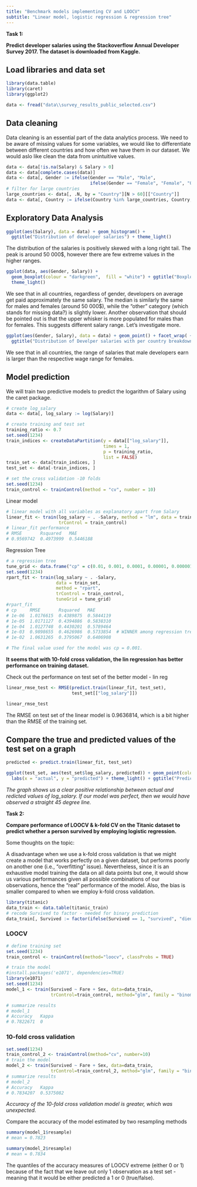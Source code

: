```yaml
---
title: "Benchmark models implementing CV and LOOCV"
subtitle: "Linear model, logistic regression & regression tree"
---
```


**Task 1:**

**Predict developer salaries using the Stackoverflow Annual Developer Survey 2017. The dataset is downloaded from Kaggle.**


## Load libraries and data set 

```r
library(data.table)
library(caret)
library(ggplot2)

data <- fread("data\\survey_results_public_selected.csv")
```


## Data cleaning

Data cleaning is an essential part of the data analytics process. We need to be aware
of missing values for some variables, we would like to differentiate between
different countries and how often we have them in our dataset. We would aslo like
clean the data from unintuitive values.

```r
data <- data[!is.na(Salary) & Salary > 0]
data <- data[complete.cases(data)]
data <- data[, Gender := ifelse(Gender == "Male", "Male",
                                ifelse(Gender == "Female", "Female", "Other"))]
# filter for large countries
large_countries <- data[, .N, by = "Country"][N > 60][["Country"]]
data <- data[, Country := ifelse(Country %in% large_countries, Country, "Other")]
```

## Exploratory Data Analysis

```r
ggplot(aes(Salary), data = data) + geom_histogram() + 
  ggtitle("Distribution of developer salaries") + theme_light()
```

The distribution of the salaries is positively skewed with a long right tail. The peak is around 50 000$, however there are few extreme values in the higher ranges.

```r
ggplot(data, aes(Gender, Salary)) + 
  geom_boxplot(colour = "darkgreen",  fill = "white") + ggtitle("Boxplot per gender") +
  theme_light()
```

We see that in all countries, regardless of gender, developers on average get paid
approximately the same salary. The median is similarly the same for males and females
(around 50 000$), while the "other" category (which stands for missing data?) is slightly lower. Another observation that should be pointed out is that the upper whisker is more populated for males than for females. This suggests different salary range. Let's investigate more.

```r
ggplot(aes(Gender, Salary), data = data) + geom_point() + facet_wrap( ~ Country) + 
  ggtitle("Distribution of Develper salaries with per country breakdown") + theme_light()
```

We see that in all countries, the range of salaries that male developers earn is larger than the respective wage range for females.


## Model prediction

We will train two predictive models to predict the logarithm of Salary using the caret package.  

```r
# create log_salary
data <- data[, log_salary := log(Salary)]

# create training and test set
training_ratio <- 0.7
set.seed(1234)
train_indices <- createDataPartition(y = data[["log_salary"]],
                                     times = 1,
                                     p = training_ratio,
                                     list = FALSE)
train_set <- data[train_indices, ]
test_set <- data[-train_indices, ]
```

```r
# set the cross validation -10 folds
set.seed(1234)
train_control <- trainControl(method = "cv", number = 10)
```

Linear model
```r
# linear model with all variables as explanatory apart from Salary
linear_fit <- train(log_salary ~ . -Salary, method = "lm", data = train_set, 
                    trControl = train_control)
# linear_fit performance
# RMSE       Rsquared   MAE      
# 0.9569742  0.4973999  0.5446188
```

Regression Tree
```r
# a regression tree
tune_grid <- data.frame("cp" = c(0.01, 0.001, 0.0001, 0.00001, 0.000001))
set.seed(1234)
rpart_fit <- train(log_salary ~ . -Salary, 
                   data = train_set, 
                   method = "rpart", 
                   trControl = train_control,
                   tuneGrid = tune_grid)
#rpart_fit
# cp     RMSE       Rsquared   MAE      
# 1e-06  1.0176615  0.4389875  0.5844119
# 1e-05  1.0171127  0.4394886  0.5838310
# 1e-04  1.0127748  0.4430201  0.5789464
# 1e-03  0.9898655  0.4626986  0.5733854  # WINNER among regression trees with lowest RMSE.
# 1e-02  1.0631265  0.3795067  0.6406908

# The final value used for the model was cp = 0.001.
```

**It seems that with 10-fold cross validation, the lin regression has better performance on training dataset.**


Check out the performance on test set of the better model - lin reg 

```r
linear_rmse_test <- RMSE(predict.train(linear_fit, test_set), 
                         test_set[["log_salary"]])

linear_rmse_test 
```

The RMSE on test set of the linear model is 0.9636814, which is a bit higher than the RMSE of the training set.


## Compare the true and predicted values of the test set on a graph
```r
predicted <- predict.train(linear_fit, test_set)

ggplot(test_set, aes(test_set$log_salary, predicted)) + geom_point(color = "darkgreen") + 
  labs(x = "actual", y = "predicted") + theme_light() + ggtitle("Predicted vs actual Salary(in logs)")

```


*The graph shows us a clear positive relationship between actual and redicted values of log_salary. If our model was perfect, then we would have observed a straight 45 degree line.*




**Task 2:**

**Compare performance of LOOCV & k-fold CV on the Titanic dataset to predict whether a person survived by employing logistic regression.**


Some thoughts on the topic:

A disadvantage when we use a k-fold cross validation is that we might create a model that works
perfectly on a given dataset, but performs poorly on another one (i.e., "overfitting" issue). Nevertheless,  since it is an exhaustive model training the data on all data points but one, it would show us various performances given all possible combinations of our observations, hence the "real" performance of the model. Also, the bias is smaller compared to when we employ k-fold cross validation.


```r
library(titanic)
data_train <- data.table(titanic_train)
# recode Survived to factor - needed for binary prediction
data_train[, Survived := factor(ifelse(Survived == 1, "survived", "died"))]
```

### LOOCV
```r
# define training set
set.seed(1234)
train_control <- trainControl(method="loocv", classProbs = TRUE)

# train the model
#install.packages('e1071', dependencies=TRUE)
library(e1071)
set.seed(1234)
model_1 <- train(Survived ~ Fare + Sex, data=data_train, 
                 trControl=train_control, method="glm", family = "binomial")

# summarize results
# model_1
# Accuracy   Kappa
# 0.7822671  0    
```


### 10-fold cross validation
```r
set.seed(1234)
train_control_2 <- trainControl(method="cv", number=10)
# train the model
model_2 <- train(Survived ~ Fare + Sex, data=data_train, 
                 trControl=train_control_2, method="glm", family = "binomial")
# summarize results
# model_2
# Accuracy   Kappa    
# 0.7834207  0.5375082
```

*Accuracy of the 10-fold cross validation model is greater, which was unexpected.* 


Compare the accuracy of the model estimated by two resampling methods
```r
summary(model_1$resample)
# mean = 0.7823

summary(model_2$resample)
# mean = 0.7834
```


The quantiles of the accuracy measures of LOOCV extreme (either 0 or 1) because of the fact that we leave out only 1 observation as a test set - meaning that it would be either predicted a 1 or 0 (true/false). 

